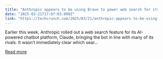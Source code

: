 ```yaml
---
title: "Anthropic appears to be using Brave to power web search for its Claude chatbot"
date: "2025-03-21T17:07:03.000Z"
link: "https://techcrunch.com/2025/03/21/anthropic-appears-to-be-using-brave-to-power-web-searches-for-its-claude-chatbot/"
---
```


Earlier this week, Anthropic rolled out a web search feature for its AI-powered chatbot platform, Claude, bringing the bot in line with many of its rivals. It wasn&#8217;t immediately clear which sear...

[Read more](https://techcrunch.com/2025/03/21/anthropic-appears-to-be-using-brave-to-power-web-searches-for-its-claude-chatbot/)
